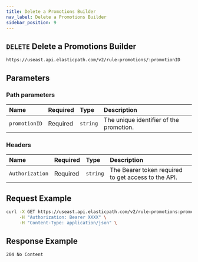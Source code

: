 ```yaml
---
title: Delete a Promotions Builder
nav_label: Delete a Promotions Builder
sidebar_position: 9
---
```


## `DELETE` Delete a Promotions Builder

```http
https://useast.api.elasticpath.com/v2/rule-promotions/:promotionID
```

## Parameters

### Path parameters

| Name            | Required | Type     | Description                          |
|:----------------|:---------|:---------|:-------------------------------------|
| `promotionID` | Required | `string` | The unique identifier of the promotion. |

### Headers

| Name            | Required | Type     | Description                          |
|:----------------|:---------|:---------|:-------------------------------------|
| `Authorization` | Required | `string` | The Bearer token required to get access to the API. |

## Request Example

```bash
curl -X GET https://useast.api.elasticpath.com/v2/rule-promotions:promotionID \
     -H "Authorization: Bearer XXXX" \
     -H "Content-Type: application/json" \
```

## Response Example

`204 No Content`
